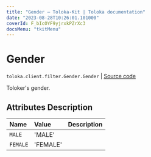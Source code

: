 ```yaml
---
title: "Gender — Toloka-Kit | Toloka documentation"
date: "2023-08-28T10:26:01.101000"
coverId: F_bIcOYF9yjrxkPZrXc3
docsMenu: "tkitMenu"
---
```


# Gender

`toloka.client.filter.Gender.Gender` | [Source code](https://github.com/Toloka/toloka-kit/blob/v1.2.1/src/client/filter.py#L257)

Toloker's gender.

## Attributes Description

| Name | Value | Description |
| :------| :-----------| :----------| 
`MALE`|'MALE'|
`FEMALE`|'FEMALE'|